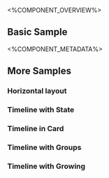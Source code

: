
<%COMPONENT_OVERVIEW%>

## Basic Sample
<Basic />

<%COMPONENT_METADATA%>

## More Samples

### Horizontal layout
<Horizontal />

### Timeline with State

<WithState />

### Timeline in Card

<InCard />

### Timeline with Groups

<WithGroups/>

### Timeline with Growing

<WithGrowing/>